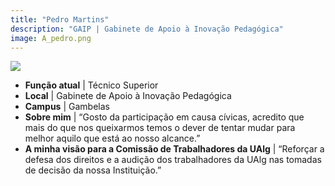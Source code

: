 ```yaml
---
title: "Pedro Martins"
description: "GAIP | Gabinete de Apoio à Inovação Pedagógica"
image: A_pedro.png
---
```


![](A_pedro.png)

-   **Função atual** | Técnico Superior
-   **Local** | Gabinete de Apoio à Inovação Pedagógica
-   **Campus** | Gambelas
-   **Sobre mim** | "Gosto da participação em causa cívicas, acredito que mais do que nos queixarmos temos o dever de tentar mudar para melhor aquilo que está ao nosso alcance."
-   **A minha visão para a Comissão de Trabalhadores da UAlg** | "Reforçar a defesa dos direitos e a audição dos trabalhadores da UAlg nas tomadas de decisão da nossa Instituição."

